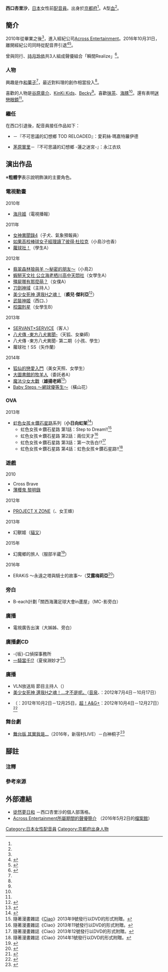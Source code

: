 {{multiple issues|
{{Notability Unreferenced|time=2017-04-03T13:14:04+00:00}}
{{refimprove|time=2017-04-03T13:14:04+00:00}}
}}
{{noteTA|G1=Anime}}
{{配音員
|姓名= 西口杏里沙
|圖片= 
|尺寸= 
|替代= 
|簡介= 
|本名= 
|外文名= 
|外文= 
|羅馬拼音= 
|英文名= 
|暱稱= 
|藝名= 
|國籍= 
|籍貫= 
|出生地= 
|出身地= {{JPN}}[[京都府|京都府]]
|死歿地= 
|出生名= 
|生年= 1990
|生月= 3
|生日= 11
|歿年= 
|歿月= 
|歿日= 
|血型= A型
|配演語言= 
|教育程度= 
|母校= 
|所屬= [[Across_Entertainment|Across Entertainment]]（最終）
|宗教信仰= 
|配偶= 
|活躍年代= 2009年－2016年（引退）
|出道作= 
|代表作= 小日向虹架<br />（[[虹色女孩☆鑽石星路|虹色女孩☆鑽石星路]]）<br />裘兒·傑利亞<br />（[[美少女死神_還我H之魂！|美少女死神 還我H之魂！]]）
|網站= 
|其他= 
|module= {{japanese|embed=yes|japanese=西口 杏里沙|kana=にしぐち ありさ|romaji=Nishiguchi Arisa}}
}}
'''西口杏里沙'''{{BD|1990年|3月11日<ref name="Blog profile">{{Cite web|url=http://profile.ameba.jp/03kairi/ |title=【Profile】徒然夢日和|publisher=西口杏里沙的個人部落格|accessdate=2017-04-02|language=ja}}</ref><ref name="across-pro">{{Cite web|url=http://across-ent.com/talent/women/arisa_nishiguchi.html|title=Across Entertainment所屬期間的聲優簡介|publisher=[[Across_Entertainment|Across Entertainment]]|accessdate=2017-04-02|archiveurl=https://web.archive.org/web/20160502082712/http://across-ent.com/talent/women/arisa_nishiguchi.html|archivedate=2016-05-02|language=ja|dead-url=no}}</ref>||}}，[[日本|日本]]女性前[[配音員|配音員]]。出身於[[京都府|京都府]]<ref name="across-pro" />。A型[[血型|血]]<ref name="Blog profile"/>。

== 簡介 ==
2010年從{{link-ja|大阪動畫學院|放送芸術学院専門学校}}畢業之後<ref name="across-pro" />，進入經紀公司[[Across_Entertainment|Across Entertainment]]。2016年10月31日，離開經紀公司同時從配音界引退<ref>{{cite news|url=http://www.nikkansports.com/entertainment/news/1732236.html|script-title=ja:声優の西口杏里沙が引退「結論を出しました」|newspaper=[[日刊體育|日刊體育]]|date=2016-11-01|accessdate=2017-04-02|language=ja|archive-date=2017-03-28|archive-url=https://web.archive.org/web/20170328203612/http://www.nikkansports.com/entertainment/news/1732236.html|dead-url=no}}</ref><ref>{{cite web|url=http://ameblo.jp/03kairi/entry-12215223351.html|script-title=ja:【ご報告】徒然夢日和|publisher=西口杏里沙的個人部落格|4=|date=2016-11-01|accessdate=2016-11-05|language=ja|archive-date=2016-11-05|archive-url=https://web.archive.org/web/20161105215529/http://ameblo.jp/03kairi/entry-12215223351.html|dead-url=no}}</ref>。

曾與同行{{link-ja|夏日凜子|夏日凜子}}、[[持月玲依|持月玲依]]共3人組成聲優組合「瞬間Realize」<ref>{{Cite web|date=2010-08-07|url=http://ameblo.jp/03kairi/entry-10613117886.html|script-title=ja:【発表しまっせ☆】徒然夢日和|publisher=西口杏里沙的個人部落格|accessdate=2017-04-02|language=ja|archive-date=2016-11-01|archive-url=https://web.archive.org/web/20161101164555/http://ameblo.jp/03kairi/entry-10613117886.html|dead-url=no}}</ref>。

=== 人物 ===
興趣是作[[餜子|和菓子]]<ref name="across-pro" / />，最近對料理的創作相當投入<ref name="Blog profile" />。

喜歡的人物是[[谷原章介|谷原章介]]、[[近畿小子|KinKi Kids]]、[[Becky_(日本藝人)|Becky]]<ref name="Blog profile" />。喜歡[[抹茶|抹茶]]、[[海豚|海豚]]<ref name="Blog profile" />。還有表明[[戀眼鏡|迷戀眼鏡]]<ref name="Blog profile" />。

=== 繼任 ===
在西口引退後，配音員接任作品如下：
* {{link-ja|中村麻未|中村麻未}}－『不可思議的幻想鄉 TOD RELOADED』：愛莉絲·瑪嘉特羅伊德
* [[茅原實里|茅原實里]]－『不可思議的幻想鄉 -蓮之迷宮-』：永江衣玖

== 演出作品 ==
※'''粗體字'''表示說明飾演的主要角色。
=== 電視動畫 ===
; 2010年
* [[海月姬|海月姬]]（電視播報）
; 2011年
* [[女神異聞錄4|女神異聞錄4]]（子犬、氣象預報員）
* [[如果高校棒球女子經理讀了彼得·杜拉克|如果高校棒球女子經理讀了彼得·杜拉克]]（小島沙也香）
* [[蘿球社！|蘿球社！]]（學生A）
; 2012年
* [[翡翠森林狼與羊|翡翠森林狼與羊 ～秘密的朋友～]]（小鳥2）
* [[蝦掰天文社|蝦掰天文社 公立海老栖川高中天悶社]]（女學生A）
* [[殭屍哪有那麼萌？|殭屍哪有那麼萌？]]（女僕A）
* [[刀劍神域|刀劍神域]]（主持人）
* [[美少女死神_還我H之魂！|美少女死神 還我H之魂！]]（'''裘兒·傑利亞'''<ref>{{Cite web|publisher=電視動畫「美少女死神 還我H之魂！」公式官網|url=http://boku-h.com/staffcast/index.html|title=製作人員&配音員|accessdate=2017-04-02|language=ja|archive-date=2020-02-21|archive-url=https://web.archive.org/web/20200221200844/http://boku-h.com/staffcast/index.html|dead-url=no}}</ref>）
* [[武裝神姬|武裝神姬]]（西口{{lang|ja|アナ}}、{{lang|ja|マミちゃん}}）
* [[Little_Busters!|校園剋星]]（女學生B）
; 2013年
* [[SERVANT×SERVICE|SERVANT×SERVICE]]（客人）
* [[八犬傳－東方八犬異聞－|八犬傳 -東方八犬異聞-]]（天狐、女樂師）
* 八犬傳 -東方八犬異聞- 第二期（小孩、學生）
* 蘿球社！SS（矢作蘭）
; 2014年
* [[狐仙的戀愛入門|狐仙的戀愛入門]]（美女天照、女學生）
* [[大圖書館的牧羊人|大圖書館的牧羊人]]（委託者A）
* [[魔法少女大戰|魔法少女大戰]]（'''雄揚老師'''<ref>{{Cite web|publisher=Anime！Anime！|title=GAINAX製作「魔法少女大戦」都道府縣擬人化計劃的配音員&製作人員判明|url=http://animeanime.jp/article/2013/12/31/16917.html|accessdate=2017-04-02|language=ja|archive-date=2020-10-20|archive-url=https://web.archive.org/web/20201020211214/https://animeanime.jp/article/2013/12/31/16917.html|dead-url=no}}</ref>）
* [[Baby_Steps_~網球優等生~|Baby Steps ～網球優等生～]]（橫山花）

=== OVA ===
; 2013年
* [[虹色女孩☆鑽石星路|虹色女孩☆鑽石星路]]系列（'''小日向虹架'''<ref>{{Cite web|url=http://natalie.mu/comic/news/94322|script-title=ja:中原杏「にじ☆プリ」アニメ化、次号ちゃお付録のDVDで|publisher=[[Natalie_(網站)|Comic Natalie]]|accessdate=2017-04-02|language=ja|archive-date=2019-11-30|archive-url=https://web.archive.org/web/20191130170514/https://natalie.mu/comic/news/94322|dead-url=no}}</ref>）
** 虹色女孩☆鑽石星路 第1話：Step to Dream!!<ref group="注">隨著漫畫雜誌《[[Ciao|Ciao]]》2013年9號發行以DVD的形式附贈。</ref>
** 虹色女孩☆鑽石星路 第2話：兩位天才<ref group="注">隨著漫畫雜誌《Ciao》2013年11號發行以DVD的形式附贈。</ref>
** 虹色女孩☆鑽石星路 第3話：第一次告白!?<ref group="注">隨著漫畫雜誌《Ciao》2013年12號發行以DVD的形式附贈。</ref>
** 虹色女孩☆鑽石星路 第4話：虹色女孩☆鑽石星路!!<ref group="注">隨著漫畫雜誌《Ciao》2014年1號發行以DVD的形式附贈。</ref>

=== 遊戲 ===
; 2010
* Cross Brave
* [[薄櫻鬼_～新選組奇譚～|薄櫻鬼 黎明錄]]
; 2012年
* [[穿越領域計劃|PROJECT X ZONE]]（{{lang|ja|オミコン}}、女王蜂）
; 2013年
* 幻獸姬（[[貓又|貓又]]）
; 2015年
* 幻魔鄉的旅人（服部半蔵<ref>{{Cite web|work=幻魔鄉的旅人 OpenβTest特設官網|url=http://ucube-games.com/genwan/beta|title=登場人物|accessdate=2017-04-02|language=ja|deadurl=yes|archiveurl=https://web.archive.org/web/20150808002149/http://ucube-games.com/genwan/beta|archivedate=2015-08-08}}</ref>）
; 2016年
* ERAKiS ～永遠之塔與騎士的故事～（'''艾露梅莉亞'''<ref>{{Cite web|publisher=WeMade Online|work=ERAKiS ～永遠之塔與騎士的故事～|url=http://erakis.wemade.jp/character.php?charseq=5|title=登場人物|accessdate=2017-04-02|language=ja|deadurl=yes|archiveurl=https://web.archive.org/web/20160521035631/http://erakis.wemade.jp/character.php?charseq=5|archivedate=2016-05-21}}</ref>）

=== 旁白 ===
* B-each計劃 ｢關西海灘足球大會in蘆屋｣（MC･影旁白）

=== 廣播 ===
* {{link-ja|志摩西班牙村|志摩スペイン村}} 電視廣告出演（大姊姊、旁白）

=== 廣播劇CD ===
* -{坂}-口偵探事務所
* [[一騎當千|一騎當千!?]]（夏侯淵妙才<ref>{{Cite web|publisher=一騎當千!?|url=http://www.comicgum.com/topics_ikki_drama.php|title=一騎當千!? - ：：： Comic Gum ：：：|accessdate=2017-04-02|language=ja|deadurl=yes|archiveurl=https://web.archive.org/web/20111116161909/http://www.comicgum.com/topics_ikki_drama.php|archivedate=2011-11-16}}</ref>）

=== 廣播 ===
* VLN放送局 節目主持人（{{link-ja|Voice Love Network|Voice・Love・Network}}）
* [[美少女死神_還我H之魂！|美少女死神 還我H之魂！…才不是呢。]]（[[音泉|音泉]]、{{link-ja|HiBiKi Radio Station|HiBiKi Radio Station}}：2012年7月4日－10月17日）
* {{lang|ja|{{link-ja|Radio dot-i|ラジオどっとあい|西口杏里沙とはんなりいきましょか。}}}}（{{link-ja|BBQR|BBQR}}：2012年10月2日－12月25日，[[超！A&G+|超！A&G+]]：2012年10月4日－12月27日）<ref>{{Cite web|url=http://www.agqr.jp/pginfo/2012/09/post-214.php|script-title=ja:【新番組】ラジオどっとあい52代目が決定！「西口杏里沙とはんなりいきましょか。」｜A&G番組情報｜超！A&G 文化放送|accessdate=2017-04-02|language=ja|archive-date=2012-09-28|archive-url=https://web.archive.org/web/20120928033028/http://www.agqr.jp/pginfo/2012/09/post-214.php|dead-url=no}}</ref>

=== 舞台劇 ===
* [[其實我是…#舞台劇|舞台版 其實我是…]]（2016年，新宿村LIVE）－白神桐子<ref>{{Cite web|url=http://jitsuwata.mediagate21.jp/cast/|title=演員&製作人員|work=|publisher=「舞台版 其實我是…」公式官網|accessdate=2017-11-02|language=ja|archive-url=https://web.archive.org/web/20171107034911/http://jitsuwata.mediagate21.jp/cast/|archive-date=2017-11-07|dead-url=yes}}</ref>

== 腳註 ==
=== 注釋 ===
{{reflist|group="注"}}

=== 參考來源 ===
{{reflist}}

== 外部連結 ==
* [http://ameblo.jp/03kairi/ 徒然夢日和] {{Wayback|url=http://ameblo.jp/03kairi/ |date=20201202101443 }} {{ja icon}}－西口杏里沙的個人部落格。
* [https://web.archive.org/web/20160502082712/http://across-ent.com/talent/women/arisa_nishiguchi.html Across Entertainment所屬期間的聲優簡介] {{ja icon}}（2016年5月2日的[[網際網路檔案館|檔案館]]）

{{Radio Dottoai}}
{{DEFAULTSORT:Nishiguchi Arisa}}
[[Category:日本女性配音員|Category:日本女性配音員]]
[[Category:京都府出身人物|Category:京都府出身人物]]